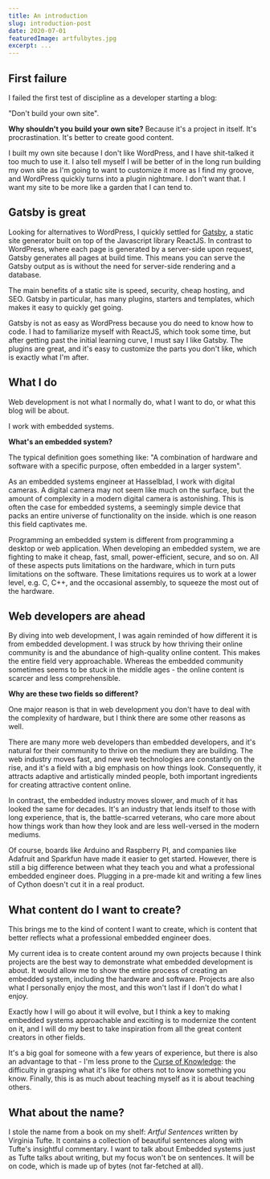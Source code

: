 ```yaml
---
title: An introduction
slug: introduction-post
date: 2020-07-01
featuredImage: artfulbytes.jpg
excerpt: ...
---
```

## First failure

I failed the first test of discipline as a developer starting a blog:

"Don't build your own site".

**Why shouldn't you build your own site?** Because it's a project in itself. It's procrastination.
It's better to create good content.

I built my own site because I don't like WordPress, and I have
shit-talked it too much to use it. I also tell myself I will be better of in the
long run building my own site as I'm going to want to customize it more as I find
my groove, and WordPress quickly turns into a plugin nightmare. I don't want that.
I want my site to be more like a garden that I can tend to.

## Gatsby is great
Looking for alternatives to WordPress, I quickly settled for [Gatsby](https://www.gatsbyjs.com/), a static site generator built on top of the Javascript library ReactJS. In contrast to WordPress, where each page is generated by a server-side upon request, Gatsby generates
all pages at build time. This means you can serve the Gatsby output as is without the need for server-side rendering and a database.

The main benefits of a static site is speed, security, cheap hosting, and SEO.
Gatsby in particular, has many plugins, starters and templates, which makes it easy to quickly get going.

Gatsby is not as easy as WordPress because you do need to know how to code. I had to familiarize myself with ReactJS, which took some time, but after getting past the initial learning curve, I must say I like Gatsby. The plugins are great, and it's easy to customize the parts you don't like, which is exactly what I'm after.

## What I do
Web development is not what I normally do, what I want to do, or what this blog will be about.

I work with embedded systems.

**What's an embedded system?**

The typical definition goes something like: "A combination of hardware and software with a specific purpose, often embedded in a larger system".

As an embedded systems engineer at Hasselblad, I work with digital cameras. A digital camera may not seem like much on the surface, but the amount of complexity in a modern digital camera is astonishing. This is often the case for embedded systems, a seemingly simple device that packs an entire universe of functionality on the inside. which is one reason this field captivates me.

Programming an embedded system is different from programming a desktop or web application. When developing an embedded system, we are fighting to make it cheap, fast, small, power-efficient, secure, and so on. All of these aspects puts limitations on the hardware, which in turn puts limitations on the software. These limitations requires us to work at a lower level, e.g. C, C++, and the occasional assembly, to squeeze the most out of the hardware.

## Web developers are ahead
By diving into web development, I was again reminded of how different it is from embedded development. I was struck by how thriving their online community is and the abundance of high-quality online content. This makes the entire field very approachable. Whereas the embedded community sometimes seems to be stuck in the middle ages - the online content is scarcer and less comprehensible.

**Why are these two fields so different?**

One major reason is that in web development you don't have to deal with the complexity of hardware, but I think there are some other reasons as well.

There are many more web developers than embedded developers, and it's natural for their community to thrive on the medium they are building. The web industry moves fast, and new web technologies are constantly on the rise, and it's a field with a big emphasis on how things look. Consequently, it attracts adaptive and artistically minded people, both important ingredients for creating attractive content online.

In contrast, the embedded industry moves slower, and much of it has looked the same for decades. It's an industry that lends itself to those with long experience, that is, the battle-scarred veterans, who care more about how things work than how they look and are less well-versed in the modern mediums.

Of course, boards like Arduino and Raspberry PI, and companies like Adafruit and Sparkfun have made it easier to get started. However, there is still a big difference between what they teach you and what a professional embedded engineer does. Plugging in a pre-made kit and writing a few lines of Cython doesn't
cut it in a real product.

## What content do I want to create?
This brings me to the kind of content I want to create, which is content that better reflects what a professional embedded engineer does.

My current idea is to create content around my own projects because I think projects are the best way to demonstrate what embedded development is about. It would allow me to show the entire process of creating an embedded system, including the hardware and
software. Projects are also what I personally enjoy the most, and this won't last if I don't do what I enjoy.

Exactly how I will go about it will evolve, but I think a key to making
embedded systems approachable and exciting is to modernize the content on it, and I will do my best to take inspiration from all the great content creators in other fields.

It's a big goal for someone with a few years of experience, but there is also an advantage to that - I'm less prone to the [Curse of Knowledge](https://en.wikipedia.org/wiki/Curse_of_knowledge):
the difficulty in grasping what it's like for others not to know something
you know. Finally, this is as much about teaching myself as it is about teaching others.

## What about the name?
I stole the name from a book on my shelf: *Artful Sentences* written by Virginia Tufte. It contains a collection of beautiful sentences along with Tufte's insightful commentary.
I want to talk about Embedded systems just as Tufte talks about writing, but my focus won't be on sentences. It will be on code, which is made up of bytes (not far-fetched at all).
